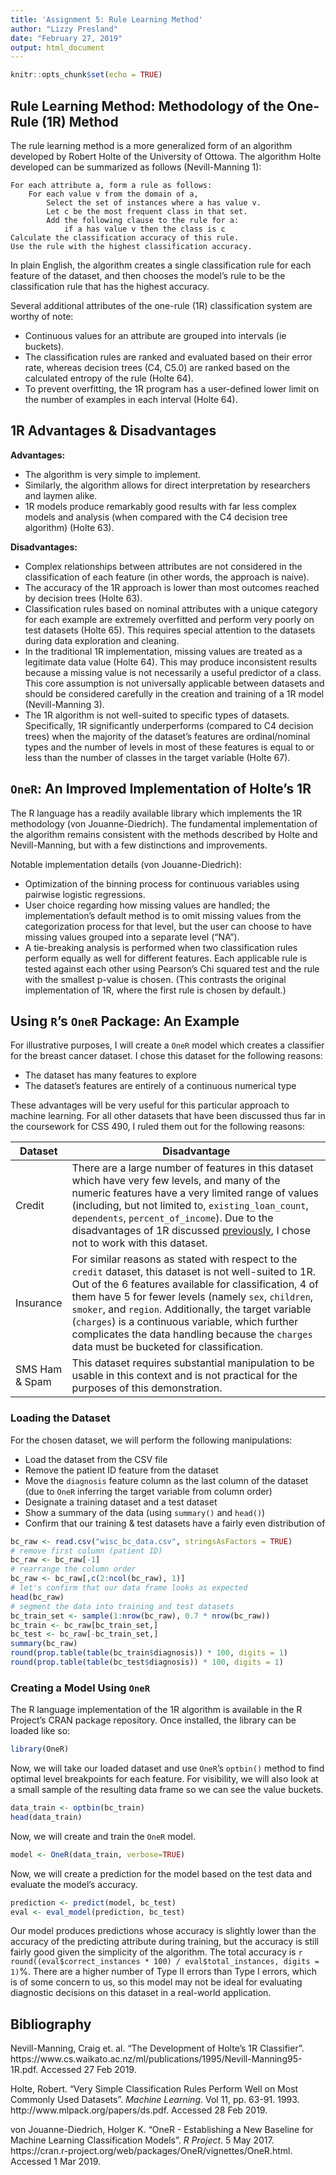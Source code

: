 ```yaml
---
title: 'Assignment 5: Rule Learning Method'
author: "Lizzy Presland"
date: "February 27, 2019"
output: html_document
---
```


```r
knitr::opts_chunk$set(echo = TRUE)
```

## Rule Learning Method: Methodology of the One-Rule (1R) Method

The rule learning method is a more generalized form of an algorithm developed by Robert Holte of the University of Ottowa. The algorithm Holte developed can be summarized as follows (Nevill-Manning 1):

```
For each attribute a, form a rule as follows:
    For each value v from the domain of a,
        Select the set of instances where a has value v.
        Let c be the most frequent class in that set.
        Add the following clause to the rule for a:
            if a has value v then the class is c
Calculate the classification accuracy of this rule.
Use the rule with the highest classification accuracy.
```

In plain English, the algorithm creates a single classification rule for each feature of the dataset, and then chooses the model's rule to be the classification rule that has the highest accuracy.

Several additional attributes of the one-rule (1R) classification system are worthy of note:

* Continuous values for an attribute are grouped into intervals (ie buckets).
* The classification rules are ranked and evaluated based on their error rate, whereas decision trees (C4, C5.0) are ranked based on the calculated entropy of the rule (Holte 64).
* To prevent overfitting, the 1R program has a user-defined lower limit on the number of examples in each interval (Holte 64).

## 1R Advantages & Disadvantages<a name="advantage"></a>

**Advantages:** 

* The algorithm is very simple to implement.
* Similarly, the algorithm allows for direct interpretation by researchers and laymen alike.
* 1R models produce remarkably good results with far less complex models and analysis (when compared with the C4 decision tree algorithm) (Holte 63).

**Disadvantages:**

* Complex relationships between attributes are not considered in the classification of each feature (in other words, the approach is naive).
* The accuracy of the 1R approach is lower than most outcomes reached by decision trees (Holte 63).
* Classification rules based on nominal attributes with a unique category for each example are extremely overfitted and perform very poorly on test datasets (Holte 65). This requires special attention to the datasets during data exploration and cleaning.
* In the traditional 1R implementation, missing values are treated as a legitimate data value (Holte 64). This may produce inconsistent results because a missing value is not necessarily a useful predictor of a class. This core assumption is not universally applicable between datasets and should be considered carefully in the creation and training of a 1R model (Nevill-Manning 3).
* The 1R algorithm is not well-suited to specific types of datasets. Specifically, 1R significantly underperforms (compared to C4 decision trees) when the majority of the dataset's features are ordinal/nominal types and the number of levels in most of these features is equal to or less than the number of classes in the target variable (Holte 67).

## `OneR`: An Improved Implementation of Holte's 1R

The R language has a readily available library which implements the 1R methodology (von Jouanne-Diedrich). The fundamental implementation of the algorithm remains consistent with the methods described by Holte and Nevill-Manning, but with a few distinctions and improvements.

Notable implementation details (von Jouanne-Diedrich):

* Optimization of the binning process for continuous variables using pairwise logistic regressions.
* User choice regarding how missing values are handled; the implementation's default method is to omit missing values from the categorization process for that level, but the user can choose to have missing values grouped into a separate level ("NA").
* A tie-breaking analysis is performed when two classification rules perform equally as well for different features. Each applicable rule is tested against each other using Pearson's Chi squared test and the rule with the smallest p-value is chosen. (This contrasts the original implementation of 1R, where the first rule is chosen by default.)

## Using `R`'s `OneR` Package: An Example

For illustrative purposes, I will create a `OneR` model which creates a classifier for the breast cancer dataset. I chose this dataset for the following reasons:

* The dataset has many features to explore
* The dataset's features are entirely of a continuous numerical type

These advantages will be very useful for this particular approach to machine learning. For all other datasets that have been discussed thus far in the coursework for CSS 490, I ruled them out for the following reasons:

| Dataset | Disadvantage |
| ------- | ------------------------------------------------------------------------- |
| Credit  | There are a large number of features in this dataset which have very few levels, and many of the numeric features have a very limited range of values (including, but not limited to, `existing_loan_count`, `dependents`, `percent_of_income`). Due to the disadvantages of 1R discussed [previously](#advantage), I chose not to work with this dataset. |
| Insurance | For similar reasons as stated with respect to the `credit` dataset, this dataset is not well-suited to 1R. Out of the 6 features available for classification, 4 of them have 5 for fewer levels (namely `sex`, `children`, `smoker`, and `region`. Additionally, the target variable (`charges`) is a continuous variable, which further complicates the data handling because the `charges` data must be bucketed for classification. |
| SMS Ham & Spam | This dataset requires substantial manipulation to be usable in this context and is not practical for the purposes of this demonstration. |

### Loading the Dataset

For the chosen dataset, we will perform the following manipulations:

* Load the dataset from the CSV file
* Remove the patient ID feature from the dataset
* Move the `diagnosis` feature column as the last column of the dataset (due to `OneR` inferring the target variable from column order)
* Designate a training dataset and a test dataset
* Show a summary of the data (using `summary()` and `head()`)
* Confirm that our training & test datasets have a fairly even distribution of 

```r
bc_raw <- read.csv("wisc_bc_data.csv", stringsAsFactors = TRUE)
# remove first column (patient ID)
bc_raw <- bc_raw[-1]
# rearrange the column order
bc_raw <- bc_raw[,c(2:ncol(bc_raw), 1)]
# let's confirm that our data frame looks as expected
head(bc_raw)
# segment the data into training and test datasets
bc_train_set <- sample(1:nrow(bc_raw), 0.7 * nrow(bc_raw))
bc_train <- bc_raw[bc_train_set,]
bc_test <- bc_raw[-bc_train_set,]
summary(bc_raw)
round(prop.table(table(bc_train$diagnosis)) * 100, digits = 1)
round(prop.table(table(bc_test$diagnosis)) * 100, digits = 1)
```

### Creating a Model Using `OneR`

The R language implementation of the 1R algorithm is available in the R Project's CRAN package repository. Once installed, the library can be loaded like so:

```r
library(OneR)
```

Now, we will take our loaded dataset and use `OneR`'s `optbin()` method to find optimal level breakpoints for each feature. For visibility, we will also look at a small sample of the resulting data frame so we can see the value buckets.

```r
data_train <- optbin(bc_train)
head(data_train)
```

Now, we will create and train the `OneR` model.

```r
model <- OneR(data_train, verbose=TRUE)
```

Now, we will create a prediction for the model based on the test data and evaluate the model's accuracy.

```r
prediction <- predict(model, bc_test)
eval <- eval_model(prediction, bc_test)
```

Our model produces predictions whose accuracy is slightly lower than the accuracy of the predicting attribute during training, but the accuracy is still fairly good given the simplicity of the algorithm. The total accuracy is `r round((eval$correct_instances * 100) / eval$total_instances, digits = 1)`%. There are a higher number of Type II errors than Type I errors, which is of some concern to us, so this model may not be ideal for evaluating diagnostic decisions on this dataset in a real-world application.

## Bibliography

Nevill-Manning, Craig et. al. "The Development of Holte's 1R Classifier".  https://www.cs.waikato.ac.nz/ml/publications/1995/Nevill-Manning95-1R.pdf. Accessed 27 Feb 2019.

Holte, Robert. "Very Simple Classification Rules Perform Well on Most Commonly Used Datasets". *Machine Learning*. Vol 11, pp. 63-91. 1993.  http://www.mlpack.org/papers/ds.pdf. Accessed 28 Feb 2019.

von Jouanne-Diedrich, Holger K. "OneR - Establishing a New Baseline for Machine Learning Classification Models". *R Project*. 5 May 2017. https://cran.r-project.org/web/packages/OneR/vignettes/OneR.html. Accessed 1 Mar 2019.